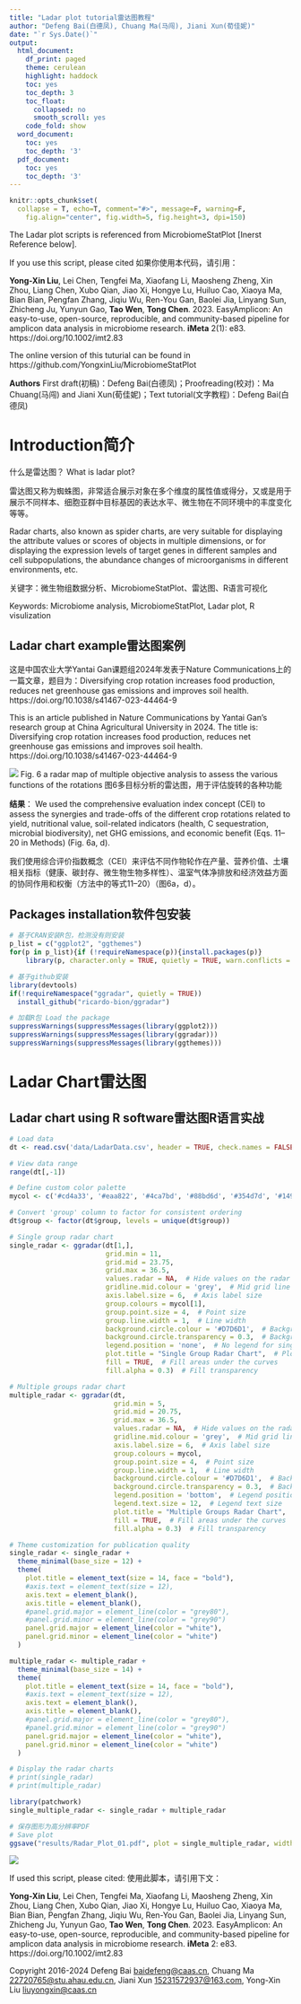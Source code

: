 ---
title: "Ladar plot tutorial雷达图教程"
author: "Defeng Bai(白德凤), Chuang Ma(马闯), Jiani Xun(荀佳妮)"
date: "`r Sys.Date()`"
output:
  html_document:
    df_print: paged
    theme: cerulean
    highlight: haddock
    toc: yes
    toc_depth: 3
    toc_float:
      collapsed: no
      smooth_scroll: yes
    code_fold: show
  word_document:
    toc: yes
    toc_depth: '3'
  pdf_document:
    toc: yes
    toc_depth: '3'
---

```{r setup, include=FALSE}
knitr::opts_chunk$set(
  collapse = T, echo=T, comment="#>", message=F, warning=F,
	fig.align="center", fig.width=5, fig.height=3, dpi=150)
```


The Ladar plot scripts is referenced from MicrobiomeStatPlot [Inerst Reference below].


If you use this script, please cited 如果你使用本代码，请引用：

**Yong-Xin Liu**, Lei Chen, Tengfei Ma, Xiaofang Li, Maosheng Zheng, Xin Zhou, Liang Chen, Xubo Qian, Jiao Xi, Hongye Lu, Huiluo Cao, Xiaoya Ma, Bian Bian, Pengfan Zhang, Jiqiu Wu, Ren-You Gan, Baolei Jia, Linyang Sun, Zhicheng Ju, Yunyun Gao, **Tao Wen**, **Tong Chen**. 2023. EasyAmplicon: An easy-to-use, open-source, reproducible, and community-based pipeline for amplicon data analysis in microbiome research. **iMeta** 2(1): e83. https://doi.org/10.1002/imt2.83

The online version of this tuturial can be found in https://github.com/YongxinLiu/MicrobiomeStatPlot


**Authors**
First draft(初稿)：Defeng Bai(白德凤)；Proofreading(校对)：Ma Chuang(马闯) and Jiani Xun(荀佳妮)；Text tutorial(文字教程)：Defeng Bai(白德凤)



# Introduction简介

什么是雷达图？
What is ladar plot?

雷达图又称为蜘蛛图，非常适合展示对象在多个维度的属性值或得分，又或是用于展示不同样本、细胞亚群中目标基因的表达水平、微生物在不同环境中的丰度变化等等。

Radar charts, also known as spider charts, are very suitable for displaying the attribute values or scores of objects in multiple dimensions, or for displaying the expression levels of target genes in different samples and cell subpopulations, the abundance changes of microorganisms in different environments, etc.



关键字：微生物组数据分析、MicrobiomeStatPlot、雷达图、R语言可视化

Keywords: Microbiome analysis, MicrobiomeStatPlot, Ladar plot, R visulization



## Ladar chart example雷达图案例

这是中国农业大学Yantai Gan课题组2024年发表于Nature Communications上的一篇文章，题目为：Diversifying crop rotation increases food production, reduces net greenhouse gas emissions and improves soil health. https://doi.org/10.1038/s41467-023-44464-9

This is an article published in Nature Communications by Yantai Gan's research group at China Agricultural University in 2024. The title is: Diversifying crop rotation increases food production, reduces net greenhouse gas emissions and improves soil health. https://doi.org/10.1038/s41467-023-44464-9


![](e1.LadarChart.01.jpg)
Fig. 6 a radar map of multiple objective analysis to assess the various functions of the rotations
图6多目标分析的雷达图，用于评估旋转的各种功能


**结果**：
We used the comprehensive evaluation index concept (CEI) to assess the synergies and trade-offs of the different crop rotations related to yield, nutritional value, soil-related indicators (health, C sequestration, microbial biodiversity), net GHG emissions, and economic benefit (Eqs. 11–20 in Methods) (Fig. 6a, d).

我们使用综合评价指数概念（CEI）来评估不同作物轮作在产量、营养价值、土壤相关指标（健康、碳封存、微生物生物多样性）、温室气体净排放和经济效益方面的协同作用和权衡（方法中的等式11–20）（图6a，d）。




## Packages installation软件包安装

```{r}
# 基于CRAN安装R包，检测没有则安装
p_list = c("ggplot2", "ggthemes")
for(p in p_list){if (!requireNamespace(p)){install.packages(p)}
    library(p, character.only = TRUE, quietly = TRUE, warn.conflicts = FALSE)}

# 基于github安装
library(devtools)
if(!requireNamespace("ggradar", quietly = TRUE))
  install_github("ricardo-bion/ggradar")

# 加载R包 Load the package
suppressWarnings(suppressMessages(library(ggplot2)))
suppressWarnings(suppressMessages(library(ggradar)))
suppressWarnings(suppressMessages(library(ggthemes)))
```



# Ladar Chart雷达图

## Ladar chart using R software雷达图R语言实战

```{r Ladar_plot, fig.show='asis', fig.width=4, fig.height=2.5}
# Load data
dt <- read.csv('data/LadarData.csv', header = TRUE, check.names = FALSE)

# View data range
range(dt[,-1])

# Define custom color palette
mycol <- c('#cd4a33', '#eaa822', '#4ca7bd', '#88bd6d', '#354d7d', '#14927c')

# Convert 'group' column to factor for consistent ordering
dt$group <- factor(dt$group, levels = unique(dt$group))

# Single group radar chart
single_radar <- ggradar(dt[1,],
                        grid.min = 11,
                        grid.mid = 23.75,
                        grid.max = 36.5,
                        values.radar = NA,  # Hide values on the radar chart
                        gridline.mid.colour = 'grey',  # Mid grid line color
                        axis.label.size = 6,  # Axis label size
                        group.colours = mycol[1],
                        group.point.size = 4,  # Point size
                        group.line.width = 1,  # Line width
                        background.circle.colour = '#D7D6D1',  # Background circle color
                        background.circle.transparency = 0.3,  # Background circle transparency
                        legend.position = 'none',  # No legend for single group
                        plot.title = "Single Group Radar Chart",  # Plot title
                        fill = TRUE,  # Fill areas under the curves
                        fill.alpha = 0.3)  # Fill transparency

# Multiple groups radar chart
multiple_radar <- ggradar(dt,
                          grid.min = 5,
                          grid.mid = 20.75,
                          grid.max = 36.5,
                          values.radar = NA,  # Hide values on the radar chart
                          gridline.mid.colour = 'grey',  # Mid grid line color
                          axis.label.size = 6,  # Axis label size
                          group.colours = mycol,
                          group.point.size = 4,  # Point size
                          group.line.width = 1,  # Line width
                          background.circle.colour = '#D7D6D1',  # Background circle color
                          background.circle.transparency = 0.3,  # Background circle transparency
                          legend.position = 'bottom',  # Legend position
                          legend.text.size = 12,  # Legend text size
                          plot.title = "Multiple Groups Radar Chart",  # Plot title
                          fill = TRUE,  # Fill areas under the curves
                          fill.alpha = 0.3)  # Fill transparency

# Theme customization for publication quality
single_radar <- single_radar +
  theme_minimal(base_size = 12) +
  theme(
    plot.title = element_text(size = 14, face = "bold"),
    #axis.text = element_text(size = 12),
    axis.text = element_blank(),
    axis.title = element_blank(),
    #panel.grid.major = element_line(color = "grey80"),
    #panel.grid.minor = element_line(color = "grey90")
    panel.grid.major = element_line(color = "white"),
    panel.grid.minor = element_line(color = "white")
  )

multiple_radar <- multiple_radar +
  theme_minimal(base_size = 14) +
  theme(
    plot.title = element_text(size = 14, face = "bold"),
    #axis.text = element_text(size = 12),
    axis.text = element_blank(),
    axis.title = element_blank(),
    #panel.grid.major = element_line(color = "grey80"),
    #panel.grid.minor = element_line(color = "grey90")
    panel.grid.major = element_line(color = "white"),
    panel.grid.minor = element_line(color = "white")  
  )

# Display the radar charts
# print(single_radar)
# print(multiple_radar)

library(patchwork)
single_multiple_radar <- single_radar + multiple_radar

# 保存图形为高分辨率PDF
# Save plot
ggsave("results/Radar_Plot_01.pdf", plot = single_multiple_radar, width = 15, height = 7)
```


![](e1.LadarChart.02.jpg)



If used this script, please cited:
使用此脚本，请引用下文：

**Yong-Xin Liu**, Lei Chen, Tengfei Ma, Xiaofang Li, Maosheng Zheng, Xin Zhou, Liang Chen, Xubo Qian, Jiao Xi, Hongye Lu, Huiluo Cao, Xiaoya Ma, Bian Bian, Pengfan Zhang, Jiqiu Wu, Ren-You Gan, Baolei Jia, Linyang Sun, Zhicheng Ju, Yunyun Gao, **Tao Wen**, **Tong Chen**. 2023. EasyAmplicon: An easy-to-use, open-source, reproducible, and community-based pipeline for amplicon data analysis in microbiome research. **iMeta** 2: e83. https://doi.org/10.1002/imt2.83

Copyright 2016-2024 Defeng Bai <baidefeng@caas.cn>, Chuang Ma <22720765@stu.ahau.edu.cn>, Jiani Xun <15231572937@163.com>, Yong-Xin Liu <liuyongxin@caas.cn>
